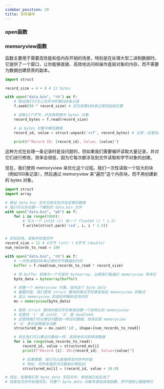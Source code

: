 ```yaml
---
sidebar_position: 29
title: 文件操作
---
```


### open函数

### memoryview函数

函数主要用于需要高性能和低内存开销的场景，特别是在处理大型二进制数据时。它提供了一个窗口，让你能够直接、高效地访问和操作底层对象的内存，而不需要为数据创建昂贵的副本。

```python showLineNumbers
import struct

record_size = 4 + 8 # 12 bytes

with open("data.bin", "rb") as f:
    # 假设我们只关心文件中的第100条记录
    f.seek(99 * record_size) # 定位到第100条记录的起始位置

    # 读取12个字节，并将其转换为 bytes 对象
    record_bytes = f.read(record_size)

    # 从 bytes 对象中解包数据
    record_id, value = struct.unpack('<if', record_bytes) # 注意：这里会创建一个新的 bytes 对象

    print(f"Record ID: {record_id}, Value: {value}")
```

这种方式在处理一条记录时是没问题的，但如果我们需要循环读取大量记录，并对它们进行修改，效率会很低，因为它每次都涉及到文件读取和字节对象的创建。

现在，我们使用 memoryview 来优化这个过程。我们一次性读取一个较大的块（例如100条记录），然后通过 memoryview 来“遍历”这个内存块，而不用创建新的 bytes 对象。

```python showLineNumbers
import struct
import array

# 假设 data.bin 文件已经存在并有足够的数据
# 我们可以先创建一个模拟的 data.bin 文件
with open("data.bin", "wb") as f:
    for i in range(1000):
        # 写入一个 int32 (i) 和一个 float64 (i * 1.5)
        f.write(struct.pack('<id', i, i * 1.5))


# 实际应用，读取并处理文件
record_size = 12 # 4字节 (int) + 8字节 (double)
num_records_to_read = 100

with open("data.bin", "rb") as f:
    # 一次性读取100条记录的字节数据到内存
    buffer = f.read(num_records_to_read * record_size)

    # 将 buffer 转换为一个可变的 bytearray，以便我们能通过 memoryview 修改它
    byte_data = bytearray(buffer)

    # 创建一个 memoryview 对象，指向这个 byte_data
    # 重要的是，我们使用 struct 模块的格式字符串来指定 memoryview 的格式
    # 这让 memoryview 知道如何解析这块内存
    mv = memoryview(byte_data)

    # 使用 struct 模块的格式字符串来创建一个结构化的 memoryview
    # 这里的 'i' 是 int32, 'd' 是 double64
    # 这使得我们可以像访问数组一样访问数据，但背后是 memoryview
    # 'd' 表示双精度浮点数
    structured_mv = mv.cast('id', shape=[num_records_to_read])

    # 现在我们可以像访问数组一样，高效地访问和修改数据
    for i in range(num_records_to_read):
        record_id, value = structured_mv[i]
        print(f"Record {i}: ID={record_id}, Value={value}")

        # 如果需要，我们可以直接修改内存中的值
        # 例如，将所有值的浮点数部分增加10
        structured_mv[i] = (record_id, value + 10.0)

# 现在，如果我们将 byte_data 写回文件，修改就已经生效了
# 或者在内存中处理完后，将整个 byte_data 对象传递给其他函数，而不用担心数据拷贝
```



